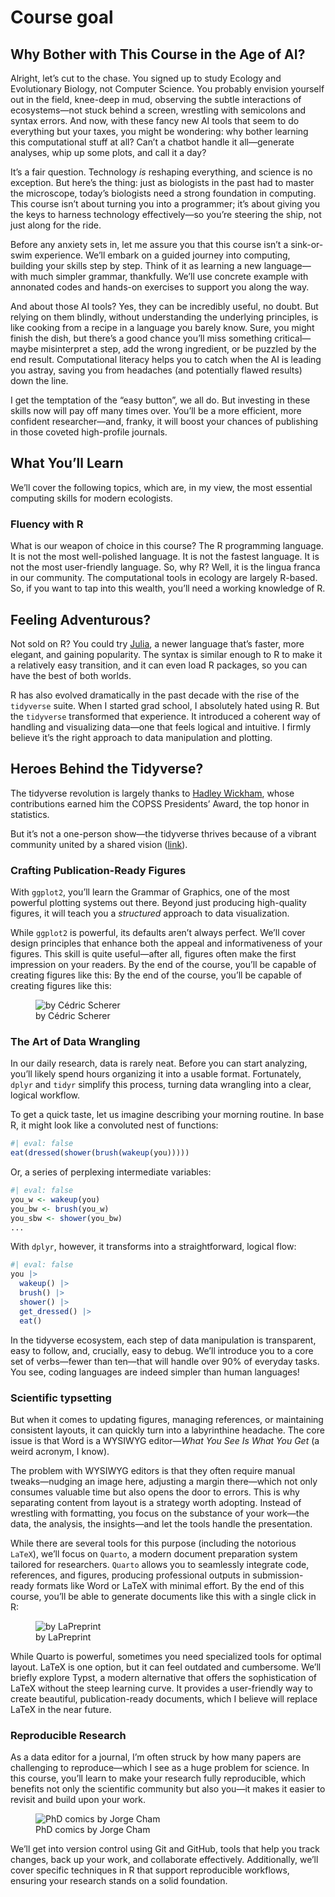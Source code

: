 # Course goal

## Why Bother with This Course in the Age of AI?

Alright, let's cut to the chase. You signed up to study Ecology and Evolutionary Biology, not Computer Science. You probably envision yourself out in the field, knee-deep in mud, observing the subtle interactions of ecosystems—not stuck behind a screen, wrestling with semicolons and syntax errors. And now, with these fancy new AI tools that seem to do everything but your taxes, you might be wondering: why bother learning this computational stuff at all? Can’t a chatbot handle it all—generate analyses, whip up some plots, and call it a day?

It's a fair question. Technology *is* reshaping everything, and science is no exception. But here’s the thing: just as biologists in the past had to master the microscope, today’s biologists need a strong foundation in computing. This course isn’t about turning you into a programmer; it's about giving you the keys to harness technology effectively—so you're steering the ship, not just along for the ride.

Before any anxiety sets in, let me assure you that this course isn't a sink-or-swim experience. We'll embark on a guided journey into computing, building your skills step by step. Think of it as learning a new language—with much simpler grammar, thankfully. We'll use concrete example with annonated codes and hands-on exercises to support you along the way.

And about those AI tools? Yes, they can be incredibly useful, no doubt. But relying on them blindly, without understanding the underlying principles, is like cooking from a recipe in a language you barely know. Sure, you might finish the dish, but there’s a good chance you’ll miss something critical—maybe misinterpret a step, add the wrong ingredient, or be puzzled by the end result. Computational literacy helps you to catch when the AI is leading you astray, saving you from headaches (and potentially flawed results) down the line.

I get the temptation of the "easy button", we all do. But investing in these skills now will pay off many times over. You’ll be a more efficient, more confident researcher—and, franky, it will boost your chances of publishing in those coveted high-profile journals.

## What You'll Learn
We'll cover the following topics, which are, in my view, the most essential computing skills for modern ecologists.

### Fluency with R
What is our weapon of choice in this course?  The R programming language. It is not the most well-polished language. It is not the fastest language. It is not the most user-friendly language. So, why R? Well, it is the lingua franca in our community. The computational tools in ecology are largely R-based. So, if you want to tap into this wealth, you’ll need a working knowledge of R.

::: {.callout-tip collapse="true"}
## Feeling Adventurous?
Not sold on R? You could try [Julia](https://julialang.org/), a newer language that’s faster, more elegant, and gaining popularity. The syntax is similar enough to R to make it a relatively easy transition, and it can even load R packages, so you can have the best of both worlds.
:::

R has also evolved dramatically in the past decade with the rise of the `tidyverse` suite. When I started grad school, I absolutely hated using R. But the `tidyverse` transformed that experience. It introduced a coherent way of handling and visualizing data—one that feels logical and intuitive. I firmly believe it's the right approach to data manipulation and plotting.

::: {.callout-tip collapse="true"}
## Heroes Behind the Tidyverse?
The tidyverse revolution is largely thanks to [Hadley Wickham](https://hadley.nz/), whose contributions earned him the COPSS Presidents’ Award, the top honor in statistics. 

But it's not a one-person show—the tidyverse thrives because of a vibrant community united by a shared vision ([link](https://joss.theoj.org/papers/10.21105/joss.01686)).
:::

### Crafting Publication-Ready Figures

With `ggplot2`, you’ll learn the Grammar of Graphics, one of the most powerful plotting systems out there. Beyond just producing high-quality figures, it will teach you a *structured* approach to data visualization.

While `ggplot2` is powerful, its defaults aren’t always perfect. We’ll cover design principles that enhance both the appeal and informativeness of your figures. This skill is quite useful—after all, figures often make the first impression on your readers. By the end of the course, you'll be capable of creating figures like this: By the end of the course, you'll be capable of creating figures like this:

![by Cédric Scherer](img/intro_ggplot.png)


### The Art of Data Wrangling
In our daily research, data is rarely neat. Before you can start analyzing, you’ll likely spend hours organizing it into a usable format. Fortunately, `dplyr` and `tidyr` simplify this process, turning data wrangling into a clear, logical workflow.

To get a quick taste, let us imagine describing your morning routine. In base R, it might look like a convoluted nest of functions:
```r
#| eval: false
eat(dressed(shower(brush(wakeup(you)))))
```
Or, a series of perplexing intermediate variables:
```r
#| eval: false
you_w <- wakeup(you)
you_bw <- brush(you_w)
you_sbw <- shower(you_bw)
...
```
With `dplyr`, however, it transforms into a straightforward, logical flow:
```r
#| eval: false
you |> 
  wakeup() |> 
  brush() |> 
  shower() |> 
  get_dressed() |> 
  eat() 
```

In the tidyverse ecosystem, each step of data manipulation is transparent, easy to follow, and, crucially, easy to debug. We'll introduce you to a core set of verbs—fewer than ten—that will handle over 90% of everyday tasks. You see, coding languages are indeed simpler than human languages!

### Scientific typsetting
But when it comes to updating figures, managing references, or maintaining consistent layouts, it can quickly turn into a labyrinthine headache. The core issue is that Word is a WYSIWYG editor—*What You See Is What You Get* (a weird acronym, I know).

The problem with WYSIWYG editors is that they often require manual tweaks—nudging an image here, adjusting a margin there—which not only consumes valuable time but also opens the door to errors. This is why separating content from layout is a strategy worth adopting. Instead of wrestling with formatting, you focus on the substance of your work—the data, the analysis, the insights—and let the tools handle the presentation.

While there are several tools for this purpose (including the notorious `LaTeX`), we'll focus on `Quarto`, a modern document preparation system tailored for researchers.  `Quarto` allows you to seamlessly integrate code, references, and figures, producing professional outputs in submission-ready formats like Word or LaTeX with minimal effort. By the end of this course, you'll be able to generate documents like this with a single click in R:

![by LaPreprint](img/intro_lapreprint.png)

While Quarto is powerful, sometimes you need specialized tools for optimal layout. LaTeX is one option, but it can feel outdated and cumbersome. We'll briefly explore Typst, a modern alternative that offers the sophistication of LaTeX without the steep learning curve. It provides a user-friendly way to create beautiful, publication-ready documents, which I believe will replace LaTeX in the near future.


### Reproducible Research
As a data editor for a journal, I'm often struck by how many papers are challenging to reproduce—which I see as a huge problem for science. In this course, you’ll learn to make your research fully reproducible, which benefits not only the scientific community but also you—it makes it easier to revisit and build upon your work.

![PhD comics by Jorge Cham](img/intro_phd_comic.png)

We'll get into version control using Git and GitHub, tools that help you track changes, back up your work, and collaborate effectively. Additionally, we'll cover specific techniques in R that support reproducible workflows, ensuring your research stands on a solid foundation.